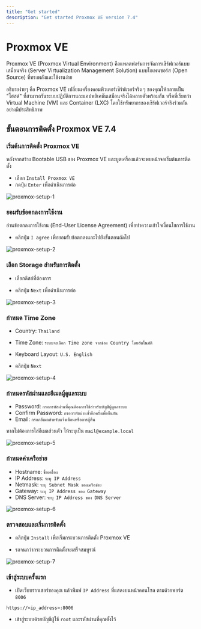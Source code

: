 ```yaml
---
title: "Get started"
description: "Get started Proxmox VE version 7.4"
---
```



# Proxmox VE

Proxmox VE (Proxmox Virtual Environment) คือแพลตฟอร์มการจัดการเซิร์ฟเวอร์แบบเสมือนจริง (Server Virtualization Management Solution) แบบโอเพนซอร์ส (Open Source) ที่ทรงพลังและใช้งานง่าย

อธิบายง่ายๆ คือ Proxmox VE เปลี่ยนเครื่องคอมพิวเตอร์เซิร์ฟเวอร์จริง ๆ ของคุณให้กลายเป็น "โฮสต์" ที่สามารถรันระบบปฏิบัติการและแอปพลิเคชันเสมือนจริงได้หลายตัวพร้อมกัน หรือที่เรียกว่า Virtual Machine (VM) และ Container (LXC) โดยใช้ทรัพยากรของเซิร์ฟเวอร์จริงร่วมกันอย่างมีประสิทธิภาพ

## ขั้นตอนการติดตั้ง Proxmox VE 7.4

<Steps>

### เริ่มต้นการติดตั้ง Proxmox VE

หลังจากสร้าง Bootable USB ของ Proxmox VE และบูตเครื่องแล้วจะพบหน้าจอเริ่มต้นการติดตั้ง

- เลือก `Install Proxmox VE`
- กดปุ่ม `Enter` เพื่อดำเนินการต่อ

![proxmox-setup-1](/server/proxmox/proxmox-setup-1.png)

### ยอมรับข้อตกลงการใช้งาน

อ่านข้อตกลงการใช้งาน (End-User License Agreement) เพื่อทำความเข้าใจเงื่อนไขการใช้งาน

- คลิกปุ่ม `I agree` เพื่อยอมรับข้อตกลงและไปยังขั้นตอนถัดไป

![proxmox-setup-2](/server/proxmox/proxmox-setup-2.png)

### เลือก Storage สำหรับการติดตั้ง

- เลือกดิสก์ที่ต้องการ

- คลิกปุ่ม `Next` เพื่อดำเนินการต่อ

![proxmox-setup-3](/server/proxmox/proxmox-setup-3.png)

### กำหนด Time Zone

- Country: `Thailand`

- Time Zone: `ระบบจะเลือก Time zone จากช่อง Country โดยอัตโนมัติ`

- Keyboard Layout: `U.S. English`

- คลิกปุ่ม `Next`

![proxmox-setup-4](/server/proxmox/proxmox-setup-4.png)

### กำหนดรหัสผ่านและอีเมลผู้ดูแลระบบ

- Password: `กรอกรหัสผ่านที่คุณต้องการใช้สำหรับบัญชีผู้ดูแลระบบ`
- Confirm Password: `กรอกรหัสผ่านซ้ำอีกครั้งเพื่อยืนยัน`
- Email: `กรอกอีเมลสำหรับแจ้งเตือนหรือการกู้คืน`

<Callout>หากไม่ต้องการใส่อีเมลส่วนตัว ให้ระบุเป็น `mail@example.local`</Callout>

![proxmox-setup-5](/server/proxmox/proxmox-setup-5.png)

### กำหนดค่าเครือข่าย

- Hostname: `ชื่อเครื่อง`
- IP Address: `ระบุ IP Address`
- Netmask: `ระบุ Subnet Mask ของเครือข่าย`
- Gateway: `ระบุ IP Address ของ Gateway`
- DNS Server: `ระบุ IP Address ของ DNS Server`

![proxmox-setup-6](/server/proxmox/proxmox-setup-6.png)

### ตรวจสอบและเริ่มการติดตั้ง

- คลิกปุ่ม `Install` เพื่อเริ่มกระบวนการติดตั้ง Proxmox VE

- รอจนกว่ากระบวนการติดตั้งจะเสร็จสมบูรณ์

![proxmox-setup-7](/server/proxmox/proxmox-setup-7.png)

### เข้าสู่ระบบครั้งแรก

- เปิดเว็บบราวเซอร์ของคุณ แล้วพิมพ์ `IP Address` ที่แสดงบนหน้าคอนโซล ตามด้วยพอร์ต `8006`

```url copy
https://<ip_address>:8006
```

- เข้าสู่ระบบด้วยบัญชีผู้ใช้ `root` และรหัสผ่านที่คุณตั้งไว้

</Steps>
